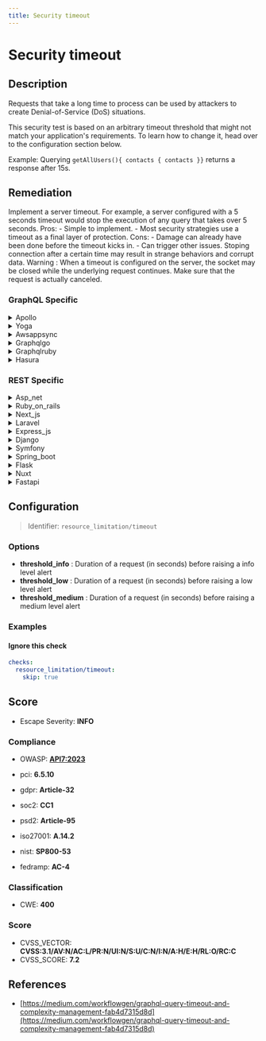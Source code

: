 ```yaml
---
title: Security timeout
---
```


# Security timeout

## Description

Requests that take a long time to process can be used by attackers to create Denial-of-Service (DoS) situations.

This security test is based on an arbitrary timeout threshold that might not match your application's requirements. To learn how to change it, head over to the configuration section below.

Example: Querying `getAllUsers(){ contacts { contacts }}` returns a response after 15s.


## Remediation

Implement a server timeout. For example, a server configured with a 5 seconds timeout would stop the execution of any query that takes over 5 seconds.
Pros: - Simple to implement. - Most security strategies use a timeout as a final layer of protection.
Cons: - Damage can already have been done before the timeout kicks in. - Can trigger other issues. Stoping connection after a certain time may result in strange behaviors and corrupt data.
Warning : When a timeout is configured on the server, the socket may be closed while the underlying request continues. Make sure that the request is actually canceled. 


### GraphQL Specific

<details>
    <summary>Apollo</summary>

To mitigate security risks associated with the Apollo framework engine, ensure that all user inputs are validated and sanitized before processing. Implement proper authentication and authorization checks to prevent unauthorized access. Regularly update the Apollo framework and its dependencies to patch known vulnerabilities. Additionally, consider setting up a security timeout feature that automatically logs out users after a period of inactivity to reduce the risk of session hijacking.

</details>

<details>
    <summary>Yoga</summary>

To address the security timeout issue within the Yoga framework engine, ensure that session timeout values are appropriately configured to balance usability with security. Implement automatic session expiration after a defined period of inactivity, and prompt users to re-authenticate to continue their session. This helps to mitigate the risk of unauthorized access from unattended user sessions.

</details>

<details>
    <summary>Awsappsync</summary>

To enhance security within the AWS AppSync framework, it is recommended to implement a security timeout feature. This can be achieved by setting appropriate timeout values for resolvers to prevent excessively long-running operations that could potentially expose the system to denial-of-service attacks or unintended resource consumption. Configure the 'timeoutInMillis' field for each resolver to a sensible value that balances performance and security, ensuring that operations complete within an acceptable timeframe without compromising the system's stability or user experience.

</details>

<details>
    <summary>Graphqlgo</summary>

Implement a security timeout mechanism in the GraphQL Go framework engine to automatically terminate sessions that exceed a predefined period of inactivity. This helps to reduce the risk of unauthorized access from unattended sessions. Configure the timeout duration based on the sensitivity of the application's data and operations. Ensure that the timeout settings are enforced consistently across the application and that users are informed about the timeout policy to prevent data loss due to unexpected session termination.

</details>

<details>
    <summary>Graphqlruby</summary>

Implement query complexity analysis to prevent resource exhaustion attacks. Define a complexity budget and use the `max_complexity` setting in GraphQL-Ruby to enforce it. This will help to mitigate potential denial-of-service attacks by ensuring that overly complex queries cannot be executed.

</details>

<details>
    <summary>Hasura</summary>

Implement a security timeout mechanism in the Hasura framework engine to automatically terminate sessions after a period of inactivity. This reduces the risk of unauthorized access from unattended sessions. Configure the 'HASURA_GRAPHQL_JWT_SECRET' environment variable with an appropriate 'claims_namespace' and 'claims_format' to include custom claims for session timeout. Use these claims to enforce session expiration on the client-side, and ensure that the Hasura engine validates the expiration claim to prevent the use of expired tokens.

</details>


### REST Specific

<details>
    <summary>Asp_net</summary>

Implement request timeout limits and optimize long-running processes within the ASP.NET application to prevent potential DoS attacks.

</details>

<details>
    <summary>Ruby_on_rails</summary>

Implement request timeout settings in your Ruby on Rails application to prevent long-running requests from causing a Denial-of-Service (DoS). Configure Rack::Timeout or a similar middleware to define a maximum time a request can take, and ensure that your web server (e.g., Puma, Unicorn) has appropriate timeout settings as well.

</details>

<details>
    <summary>Next_js</summary>

Implement server-side request timeout limits and use efficient data retrieval methods to prevent long-running queries that could lead to DoS attacks.

</details>

<details>
    <summary>Laravel</summary>

Implement request throttling and set a maximum execution time for queries in Laravel by using middleware to prevent long-running requests that could lead to DoS attacks.

</details>

<details>
    <summary>Express_js</summary>

Implement rate limiting and set up a maximum request timeout in your Express.js application to prevent long-running requests from causing DoS. Use middleware like `express-rate-limit` for rate limiting and set the `timeout` property on the server to define a maximum request processing time.

</details>

<details>
    <summary>Django</summary>

Implement request timeouts and limit the number of concurrent connections in your Django application to mitigate potential DoS attacks. Use Django's built-in features to set a reasonable timeout value for database operations and consider using a reverse proxy like Nginx to manage timeouts for client connections.

</details>

<details>
    <summary>Symfony</summary>

Implement a request timeout mechanism in Symfony by configuring the 'max_execution_time' in your 'php.ini' file or by using the 'set_time_limit()' function in your PHP scripts to prevent long-running requests. Additionally, consider using Symfony's 'RequestStack' and 'KernelEvents' to create custom event listeners that can track request duration and terminate requests that exceed a predefined threshold.

</details>

<details>
    <summary>Spring_boot</summary>

Implement a global timeout configuration for all requests in Spring Boot by using the `spring.mvc.async.request-timeout` property in `application.properties` or `application.yml`. Additionally, consider using `@Async` annotation with a custom `Executor` that has a timeout policy to handle long-running tasks without blocking the main thread.

</details>

<details>
    <summary>Flask</summary>

Implement request timeout handling in Flask by using the `timeout` decorator from Flask-Timeout or setting up a custom timeout mechanism to ensure long-running requests are terminated, preventing potential DoS attacks.

</details>

<details>
    <summary>Nuxt</summary>

Implement server-side request timeout settings and client-side timeout warnings to prevent long-running requests from causing DoS. In Nuxt.js, configure the server middleware to manage request processing time and set timeouts appropriately.

</details>

<details>
    <summary>Fastapi</summary>

Implement request timeout handling in FastAPI by using dependencies to create a timer that will cancel long-running requests. Adjust the timeout threshold based on your application's performance profile to prevent potential DoS attacks.

</details>

## Configuration

> Identifier: `resource_limitation/timeout`

### Options

- **threshold_info** : Duration of a request (in seconds) before raising a info level alert
- **threshold_low** : Duration of a request (in seconds) before raising a low level alert
- **threshold_medium** : Duration of a request (in seconds) before raising a medium level alert




### Examples



#### Ignore this check

```yaml
checks:
  resource_limitation/timeout:
    skip: true
```




## Score

- Escape Severity: **<span className="info-severityom">INFO</span>**

### Compliance

- OWASP: **[API7:2023](https://github.com/OWASP/API-Security/blob/master/editions/2023/en/0xa7-server-side-request-forgery.md)**

- pci: **6.5.10**
- gdpr: **Article-32**
- soc2: **CC1**
- psd2: **Article-95**
- iso27001: **A.14.2**
- nist: **SP800-53**
- fedramp: **AC-4**

### Classification

- CWE: **400**




### Score

- CVSS_VECTOR: **CVSS:3.1/AV:N/AC:L/PR:N/UI:N/S:U/C:N/I:N/A:H/E:H/RL:O/RC:C**
- CVSS_SCORE: **7.2**

## References

- [https://medium.com/workflowgen/graphql-query-timeout-and-complexity-management-fab4d7315d8d](https://medium.com/workflowgen/graphql-query-timeout-and-complexity-management-fab4d7315d8d)
  